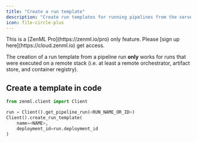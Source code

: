 ```yaml
---
title: "Create a run template"
description: "Create run templates for running pipelines from the server"
icon: file-circle-plus
---
```


<Note>
This is a [ZenML Pro](https://zenml.io/pro) only feature. Please [sign up here](https://cloud.zenml.io) get access.

The creation of a run template from a pipeline run **only** works for runs that were executed on a remote stack (i.e. at least a remote orchestrator, artifact store, and container registry).
</Note>

## Create a template in code

```py
from zenml.client import Client

run = Client().get_pipeline_run(<RUN_NAME_OR_ID>)
Client().create_run_template(
    name=<NAME>,
    deployment_id=run.deployment_id
)
```
